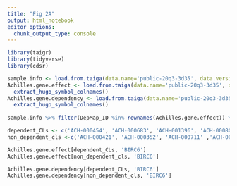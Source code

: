 ```yaml
---
title: "Fig 2A"
output: html_notebook
editor_options: 
  chunk_output_type: console
---
```


```r
library(taigr)
library(tidyverse)
library(cdsr)
```

```r
sample.info <- load.from.taiga(data.name='public-20q3-3d35', data.version=29, data.file='sample_info')
Achilles.gene.effect <- load.from.taiga(data.name='public-20q3-3d35', data.version=29, data.file='Achilles_gene_effect') %>%
  extract_hugo_symbol_colnames()
Achilles.gene.dependency <- load.from.taiga(data.name='public-20q3-3d35', data.version=29, data.file='Achilles_gene_dependency')%>%
  extract_hugo_symbol_colnames()
  
sample.info %>% filter(DepMap_ID %in% rownames(Achilles.gene.effect)) %>% pull(lineage) %>% table()
```


```r
dependent_CLs <- c('ACH-000454', 'ACH-000683', 'ACH-001396', 'ACH-000809', 'ACH-000725') 
non_dependent_cls <-c('ACH-000421', 'ACH-000352', 'ACH-000711' ,'ACH-000865' ,'ACH-000935' ,'ACH-000878')
```

```r
Achilles.gene.effect[dependent_CLs, 'BIRC6']
Achilles.gene.effect[non_dependent_cls, 'BIRC6']
```

```r
Achilles.gene.dependency[dependent_CLs, 'BIRC6']
Achilles.gene.dependency[non_dependent_cls, 'BIRC6']
```